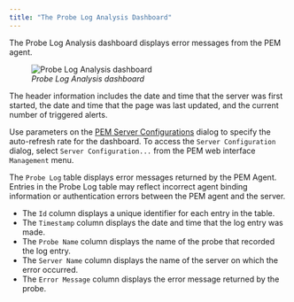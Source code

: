 ```yaml
---
title: "The Probe Log Analysis Dashboard"
---
```


<div id="probe_log_analysis_dashboard" class="registered_link"></div>

The Probe Log Analysis dashboard displays error messages from the PEM agent.

<figure><img src="../../images/probe_log_analysis.png" class="align-center" alt="Probe Log Analysis dashboard" /><figcaption aria-hidden="true"><em>Probe Log Analysis dashboard</em></figcaption></figure>

The header information includes the date and time that the server was first started, the date and time that the page was last updated, and the current number of triggered alerts.

Use parameters on the [PEM Server Configurations](../02_pem_server_config/#pem_server_config) dialog to specify the auto-refresh rate for the dashboard. To access the `Server Configuration` dialog, select `Server Configuration...` from the PEM web interface `Management` menu.

The `Probe Log` table displays error messages returned by the PEM Agent. Entries in the Probe Log table may reflect incorrect agent binding information or authentication errors between the PEM agent and the server.

-   The `Id` column displays a unique identifier for each entry in the table.
-   The `Timestamp` column displays the date and time that the log entry was made.
-   The `Probe Name` column displays the name of the probe that recorded the log entry.
-   The `Server Name` column displays the name of the server on which the error occurred.
-   The `Error Message` column displays the error message returned by the probe.
